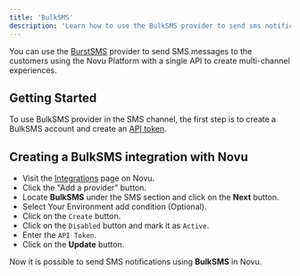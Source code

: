 ```yaml
---
title: 'BulkSMS'
description: 'Learn how to use the BulkSMS provider to send sms notifications using Novu'
---
```


You can use the [BurstSMS](https://bulksms.com/) provider to send SMS messages to the customers using the Novu Platform with a single API to create multi-channel experiences.

## Getting Started

To use BulkSMS provider in the SMS channel, the first step is to create a BulkSMS account and create an [API token](https://www.bulksms.com/account/#!/advanced-settings/api-tokens).

## Creating a BulkSMS integration with Novu

- Visit the [Integrations](https://dashboard.novu.co.co/integrations?utm_campaign=docs-sms-bulksms) page on Novu.
- Click the "Add a provider" button.
- Locate **BulkSMS** under the SMS section and click on the **Next** button.
- Select Your Environment add condition (Optional).
- Click on the `Create` button.
- Click on the `Disabled` button and mark it as `Active`.
- Enter the `API Token`.
- Click on the **Update** button.

Now it is possible to send SMS notifications using **BulkSMS** in Novu.
